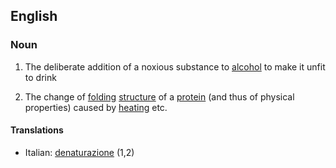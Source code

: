 ==English==

===Noun===
{{wikipedia}}
{{en-noun|-}}

# The deliberate addition of a noxious substance to [[alcohol]] to make it unfit to drink
#{{biochemistry}} The change of [[folding]] [[structure]] of a [[protein]] (and thus of physical properties) caused by [[heating]] etc.

====Translations====
{{top}}
*Italian: [[denaturazione]] {{f}} (1,2)
{{mid}}

{{bottom}}